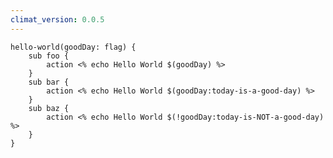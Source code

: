 ```yaml
---
climat_version: 0.0.5
---
```

```clidsl title=mapping-flags.cli
hello-world(goodDay: flag) {
    sub foo {
        action <% echo Hello World $(goodDay) %>
    }
    sub bar {
        action <% echo Hello World $(goodDay:today-is-a-good-day) %>
    }
    sub baz {
        action <% echo Hello World $(!goodDay:today-is-NOT-a-good-day) %>
    }
}
```